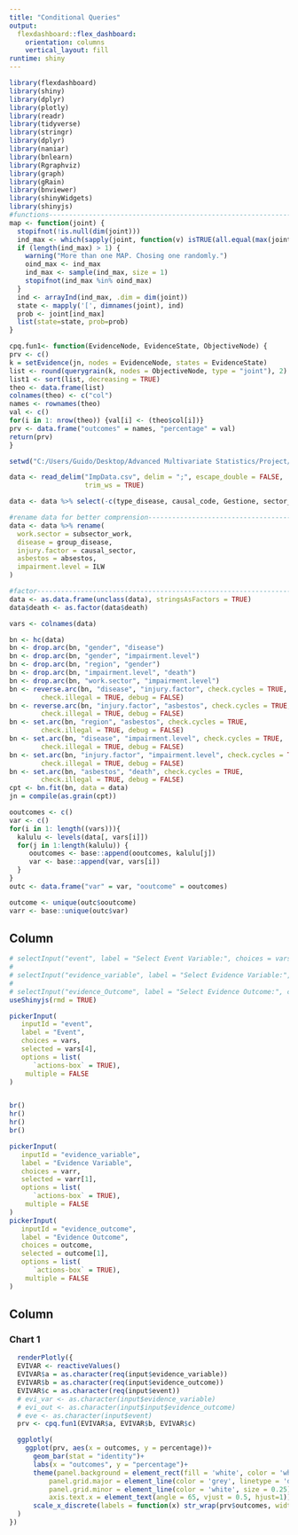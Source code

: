 ---
title: "Conditional Queries"
output: 
  flexdashboard::flex_dashboard:
    orientation: columns
    vertical_layout: fill
runtime: shiny
---

```{r setup, include=FALSE}
library(flexdashboard)
library(shiny)
library(dplyr)
library(plotly)
library(readr)
library(tidyverse)
library(stringr)
library(dplyr)
library(naniar)
library(bnlearn)
library(Rgraphviz)
library(graph)
library(gRain)
library(bnviewer)
library(shinyWidgets)
library(shinyjs)
#functions----------------------------------------------------------------------
map <- function(joint) {
  stopifnot(!is.null(dim(joint)))
  ind_max <- which(sapply(joint, function(v) isTRUE(all.equal(max(joint), v))))
  if (length(ind_max) > 1) {
    warning("More than one MAP. Chosing one randomly.")
    oind_max <- ind_max
    ind_max <- sample(ind_max, size = 1)
    stopifnot(ind_max %in% oind_max)
  }
  ind <- arrayInd(ind_max, .dim = dim(joint))
  state <- mapply('[', dimnames(joint), ind)
  prob <- joint[ind_max]
  list(state=state, prob=prob)
}

cpq.fun1<- function(EvidenceNode, EvidenceState, ObjectiveNode) {
prv <- c()
k = setEvidence(jn, nodes = EvidenceNode, states = EvidenceState)
list <- round(querygrain(k, nodes = ObjectiveNode, type = "joint"), 2)
list1 <- sort(list, decreasing = TRUE)
theo <- data.frame(list)
colnames(theo) <- c("col") 
names <- rownames(theo)
val <- c()
for(i in 1: nrow(theo)) {val[i] <- (theo$col[i])}
prv <- data.frame("outcomes" = names, "percentage" = val)
return(prv)
}
```

```{r data}
setwd("C:/Users/Guido/Desktop/Advanced Multivariate Statistics/Project/INAIL/WorkingDirectory")

data <- read_delim("ImpData.csv", delim = ";", escape_double = FALSE,
                   trim_ws = TRUE)

data <- data %>% select(-c(type_disease, causal_code, Gestione, sector_work))

#rename data for better comprension---------------------------------------------
data <- data %>% rename(
  work.sector = subsector_work,
  disease = group_disease,
  injury.factor = causal_sector, 
  asbestos = absestos, 
  impairment.level = ILW
)

#factor-------------------------------------------------------------------------
data <- as.data.frame(unclass(data), stringsAsFactors = TRUE)
data$death <- as.factor(data$death)

vars <- colnames(data)

```

```{r}
bn <- hc(data)
bn <- drop.arc(bn, "gender", "disease")
bn <- drop.arc(bn, "gender", "impairment.level")
bn <- drop.arc(bn, "region", "gender")
bn <- drop.arc(bn, "impairment.level", "death")
bn <- drop.arc(bn, "work.sector", "impairment.level")
bn <- reverse.arc(bn, "disease", "injury.factor", check.cycles = TRUE, 
        check.illegal = TRUE, debug = FALSE)
bn <- reverse.arc(bn, "injury.factor", "asbestos", check.cycles = TRUE, 
        check.illegal = TRUE, debug = FALSE)
bn <- set.arc(bn, "region", "asbestos", check.cycles = TRUE, 
        check.illegal = TRUE, debug = FALSE)
bn <- set.arc(bn, "disease", "impairment.level", check.cycles = TRUE, 
        check.illegal = TRUE, debug = FALSE)
bn <- set.arc(bn, "injury.factor", "impairment.level", check.cycles = TRUE, 
        check.illegal = TRUE, debug = FALSE)
bn <- set.arc(bn, "asbestos", "death", check.cycles = TRUE, 
        check.illegal = TRUE, debug = FALSE)
cpt <- bn.fit(bn, data = data)
jn = compile(as.grain(cpt))
```


```{r}
ooutcomes <- c()
var <- c()
for(i in 1: length((vars))){
  kalulu <- levels(data[, vars[i]])
  for(j in 1:length(kalulu)) {
     ooutcomes <- base::append(ooutcomes, kalulu[j])
     var <- base::append(var, vars[i])
  }
}
outc <- data.frame("var" = var, "ooutcome" = ooutcomes)

outcome <- unique(outc$ooutcome)
varr <- base::unique(outc$var)
```



<!------------------------------------------------------------------------------
---------------------------------- PAGE 1 --------------------------------------
------------------------------------------------------------------------------->

Column {.sidebar data-width=420}
-----------------------------------------------------------------------

```{r}
# selectInput("event", label = "Select Event Variable:", choices = vars)
# 
# selectInput("evidence_variable", label = "Select Evidence Variable:", choices = base::unique(outc$var))
# 
# selectInput("evidence_Outcome", label = "Select Evidence Outcome:", choices = outcome)
useShinyjs(rmd = TRUE)

pickerInput(
   inputId = "event",
   label = "Event", 
   choices = vars,
   selected = vars[4],
   options = list(
      `actions-box` = TRUE), 
    multiple = FALSE
)


br() 
hr()
hr() 
br() 

pickerInput(
   inputId = "evidence_variable",
   label = "Evidence Variable", 
   choices = varr,
   selected = varr[1],
   options = list(
      `actions-box` = TRUE), 
    multiple = FALSE
)
pickerInput(
   inputId = "evidence_outcome",
   label = "Evidence Outcome", 
   choices = outcome,
   selected = outcome[1],
   options = list(
      `actions-box` = TRUE), 
    multiple = FALSE
)


```


Column
--------------------------------------------------------------------------------

### Chart 1 

```{r}
  renderPlotly({
  EVIVAR <- reactiveValues()
  EVIVAR$a = as.character(req(input$evidence_variable))
  EVIVAR$b = as.character(req(input$evidence_outcome))
  EVIVAR$c = as.character(req(input$event))
  # evi_var <- as.character(input$evidence_variable)
  # evi_out <- as.character(input$input$evidence_outcome)
  # eve <- as.character(input$event)
  prv <- cpq.fun1(EVIVAR$a, EVIVAR$b, EVIVAR$c)

  ggplotly(
    ggplot(prv, aes(x = outcomes, y = percentage))+ 
      geom_bar(stat = "identity")+ 
      labs(x = "outcomes", y = "percentage")+
      theme(panel.background = element_rect(fill = 'white', color = 'white'),
          panel.grid.major = element_line(color = 'grey', linetype = 'dotted'),
          panel.grid.minor = element_line(color = 'white', size = 0.25),
          axis.text.x = element_text(angle = 65, vjust = 0.5, hjust=1)) +
      scale_x_discrete(labels = function(x) str_wrap(prv$outcomes, width = 15))
  )
})
```

<!------------------------------------------------------------------------------
---------------------------------- PAGE 2 --------------------------------------
------------------------------------------------------------------------------->
